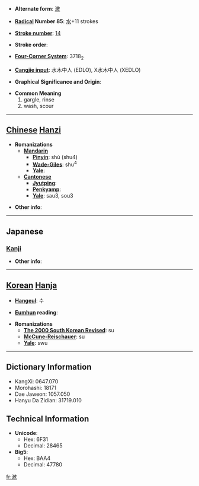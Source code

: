 * '''Alternate form''': [[潄]]

* '''[[Wiktionary:Chinese radical index| Radical]] Number 85''': [[Wiktionary:Chinese radical index 水|水]]+11 strokes

* '''[[Wiktionary:Chinese total strokes index|Stroke number]]''': [[Wiktionary:Chinese total strokes index 14|14]]

* '''Stroke order''': 

* '''[[Wiktionary:Chinese four corner index|Four-Corner System]]''': 3718<sub>2</sub>

* '''[[Wiktionary:Chinese Cangjie index|Cangjie input]]''': 水木中人 (EDLO), X水木中人 (XEDLO)

* '''Graphical Significance and Origin''': 

* '''Common Meaning'''
*#gargle, rinse
*# wash, scour


----

== [[Chinese]] [[Hanzi]] ==

* '''Romanizations'''
** '''[[Mandarin]]'''
*** '''[[Pinyin]]''': shù (shu4)
*** '''[[Wade-Giles]]''': shu<sup>4</sup>
*** '''[[Yale]]''': 
** '''[[Cantonese]]'''
*** '''[[Jyutping]]''':
*** '''[[Penkyamp]]''': 
*** '''[[Yale]]''': sau3, sou3

* '''Other info''': 

----

==Japanese==
===[[Kanji]]===
{{kanji|on readings=[[そう]] (sō), [[しゅう]] (shū)
|kun readings=[[すすぐ]] (susugu), [[うがい]] (ugai)
}}

* '''Other info''':  

----

== [[Korean]] [[Hanja]] ==

* '''[[Hangeul]]''': 수

* '''[[Eumhun]] reading''': 

* '''Romanizations'''
** '''[[The 2000 South Korean Revised Romanization|The 2000 South Korean Revised]]''': su
** '''[[McCune-Reischauer]]''': su
** '''[[Yale]]''': swu

----

== Dictionary Information ==

* KangXi: 0647.070
* Morohashi: 18171
* Dae Jaweon: 1057.050
* Hanyu Da Zidian: 31719.010

== Technical Information ==

* '''Unicode''':
** Hex: 6F31
** Decimal: 28465
* '''Big5''':
** Hex: BAA4
** Decimal: 47780

[[fr:漱]]
